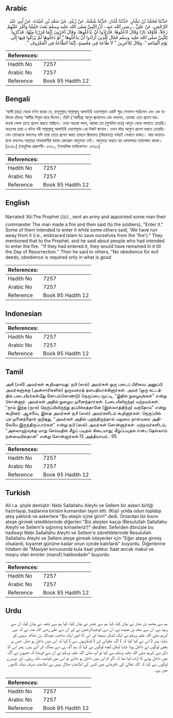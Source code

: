 ## Arabic


<div dir="rtl" lang="ar" style={{fontSize:'larger',backgroundColor:'#f8f9fa',padding:20}}>
حَدَّثَنَا مُحَمَّدُ بْنُ بَشَّارٍ، حَدَّثَنَا غُنْدَرٌ، حَدَّثَنَا شُعْبَةُ، عَنْ زُبَيْدٍ، عَنْ سَعْدِ بْنِ عُبَيْدَةَ، عَنْ أَبِي عَبْدِ الرَّحْمَنِ، عَنْ عَلِيٍّ ـ رضى الله عنه ـ أَنَّ النَّبِيَّ صلى الله عليه وسلم بَعَثَ جَيْشًا وَأَمَّرَ عَلَيْهِمْ رَجُلاً، فَأَوْقَدَ نَارًا وَقَالَ ادْخُلُوهَا‏.‏ فَأَرَادُوا أَنْ يَدْخُلُوهَا، وَقَالَ آخَرُونَ إِنَّمَا فَرَرْنَا مِنْهَا، فَذَكَرُوا لِلنَّبِيِّ صلى الله عليه وسلم فَقَالَ لِلَّذِينَ أَرَادُوا أَنْ يَدْخُلُوهَا ‏"‏ لَوْ دَخَلُوهَا لَمْ يَزَالُوا فِيهَا إِلَى يَوْمِ الْقِيَامَةِ ‏"‏‏.‏ وَقَالَ لِلآخَرِينَ ‏"‏ لاَ طَاعَةَ فِي مَعْصِيَةٍ، إِنَّمَا الطَّاعَةُ فِي الْمَعْرُوفِ ‏"‏‏.‏
</div>
<div style={{backgroundColor:'#f8f9fa',padding:20, marginBottom: 10}}><table> <thead> <tr> <th>References:</th> <th></th> </tr> </thead> <tbody><tr><td>Hadith No</td><td>7257</td></tr><tr><td>Arabic No</td><td>7257</td></tr><tr><td>Reference</td><td>Book 95 Hadith 12</td></tr></tbody></table></div>

## Bengali


<div dir="ltr" lang="bn" style={{fontSize:'larger',backgroundColor:'#f8f9fa',padding:20}}>
‘আলী (রাঃ) থেকে বর্ণনা করেন যে, রাসূলুল্লাহ্ সাল্লাল্লাহু আলাইহি ওয়াসাল্লাম একটি ক্ষুদ্র সেনাদল পাঠালেন এবং এক ব্যক্তিকে তাঁদের ‘আমীর নিযুক্ত করে দিলেন। তিনি (‘আমীর) আগুন জ্বালালেন এবং বললেন, তোমরা এতে প্রবেশ কর। কতক লোক তাতে প্রবেশ করতে যাচ্ছিল। তখন অন্যরা বলল, আমরা তো (মুসলিম হয়ে) আগুন থেকে পালাতে চেয়েছি। অতঃপর তারা এ ঘটনা নবী সাল্লাল্লাহু আলাইহি ওয়াসাল্লাম-এর নিকট জানাল। তখন যাঁরা আগুনে প্রবেশ করতে চেয়েছিলেন তাদেরকে বললেনঃ যদি তারা তাতে প্রবেশ করত তাহলে ক্বিয়ামাত (কিয়ামত) পর্যন্তই সেখানে থাকত। আর অন্যদেরকে বললেনঃ আল্লাহর নাফরমানীর কাজে কোনরূপ আনুগত্য নেই। আনুগত্য করতে হয় কেবলমাত্র ন্যায়সঙ্গত কাজে। [৪৩৪০] (আধুনিক প্রকাশনী- ৬৭৫০, ইসলামিক ফাউন্ডেশন- ৬৭৬৩)
</div>
<div style={{backgroundColor:'#f8f9fa',padding:20, marginBottom: 10}}><table> <thead> <tr> <th>References:</th> <th></th> </tr> </thead> <tbody><tr><td>Hadith No</td><td>7257</td></tr><tr><td>Arabic No</td><td>7257</td></tr><tr><td>Reference</td><td>Book 95 Hadith 12</td></tr></tbody></table></div>

## English


<div dir="ltr" lang="en" style={{fontSize:'larger',backgroundColor:'#f8f9fa',padding:20}}>
Narrated 'Ali:The Prophet (ﷺ) , sent an army and appointed some man their commander The man made a fire and then said (to the soldiers), "Enter it." Some of them intended to enter it while some others said, 'We have run away from it (i.e., embraced Islam to save ourselves from the 'fire')." They mentioned that to the Prophet, and he said about people who had intended to enter the fire. ''If they had entered it, they would have remained In it till the Day of Resurrection.'' Then he said to others, "No obedience for evil deeds, obedience is required only in what is good
</div>
<div style={{backgroundColor:'#f8f9fa',padding:20, marginBottom: 10}}><table> <thead> <tr> <th>References:</th> <th></th> </tr> </thead> <tbody><tr><td>Hadith No</td><td>7257</td></tr><tr><td>Arabic No</td><td>7257</td></tr><tr><td>Reference</td><td>Book 95 Hadith 12</td></tr></tbody></table></div>

## Indonesian


<div dir="ltr" lang="id" style={{fontSize:'larger',backgroundColor:'#f8f9fa',padding:20}}>

</div>
<div style={{backgroundColor:'#f8f9fa',padding:20, marginBottom: 10}}><table> <thead> <tr> <th>References:</th> <th></th> </tr> </thead> <tbody><tr><td>Hadith No</td><td>7257</td></tr><tr><td>Arabic No</td><td>7257</td></tr><tr><td>Reference</td><td>Book 95 Hadith 12</td></tr></tbody></table></div>

## Tamil


<div dir="ltr" lang="ta" style={{fontSize:'larger',backgroundColor:'#f8f9fa',padding:20}}>
அலீ (ரலி) அவர்கள் கூறியதாவது: நபி (ஸல்) அவர்கள் ஒரு படைப் பிரிவை அனுப்பி அவர்களுக்கு (அன்சாரிகளில்) ஒருவரைத் தளபதியாக்கினார்கள். அவர் (ஒரு கட்டத்தில் படைவீரர்கள்மீது கோபம்கொண்டு) நெருப்பை மூட்டி, “இதில் நுழையுங்கள்” என்று சொன்னார். அவர்கள் அதில் நுழைய முனைந்தார்கள். (படையிலிருந்த) மற்றவர்கள், “நாம் இந்த (நரக) நெருப்பிலிருந்து தப்பிக்கத்தானே (இஸ்லாத்திற்கு) வந்தோம்” என்று கூறினர். ஆகவே, இதை அவர்கள் நபி (ஸல்) அவர்களிடம் கூறினார்கள். நெருப்பில் புக முனைந்தோர் குறித்து, “அவர்கள் அதில் புகுந்திருந்தால் மறுமை நாள்வரை அதிலேயே இருந்திருப்பார்கள்” என்று நபி (ஸல்) அவர்கள் சொன்னார்கள். மற்றவர்களிடம், “அல்லாஹ்வுக்கு மாறு செய்வதில் கீழ்ப் படிதல் கிடையாது; கீழ்ப்படிதல் என்ப தெல்லாம் நன்மையில்தான்” என்று சொன்னார்கள்.15 அத்தியாயம் : 95
</div>
<div style={{backgroundColor:'#f8f9fa',padding:20, marginBottom: 10}}><table> <thead> <tr> <th>References:</th> <th></th> </tr> </thead> <tbody><tr><td>Hadith No</td><td>7257</td></tr><tr><td>Arabic No</td><td>7257</td></tr><tr><td>Reference</td><td>Book 95 Hadith 12</td></tr></tbody></table></div>

## Turkish


<div dir="ltr" lang="tr" style={{fontSize:'larger',backgroundColor:'#f8f9fa',padding:20}}>
Ali r.a. şöyle demiştir: Nebi Sallallahu Aleyhi ve Sellem bir askeri birliği hazırlayıp, başlarına birisini kumandan tayin etti. (Kişi) yolda odun toplatıp ateş yaktırdı ve askerlere "Bu ateşin içine girin!" dedi. Onlardan bir kısmı ateşe girmek istediklerinde diğerleri "Biz ateşten kaçıp (Resulullah Sallallahu Aleyhi ve Sellem'e sığınmış kimseleriz!)" dediler. Seferden dönüşte bu hadiseyi Nebi Sallallahu Aleyhi ve Sellem'e zikrettiklerinde Resulullah Sallallahu Aleyhi ve Sellem ateşe girmek isteyenler için "Eğer ateşe girmiş olsalardı, kıyamet gününe kadar onun içinde kalırlardı" buyurdu. Diğerlerine hitaben de "Masiyet konusunda kula itaat yoktur. İtaat ancak makul ve meşru olan emirler (maruf) hakkındadır" buyurdu
</div>
<div style={{backgroundColor:'#f8f9fa',padding:20, marginBottom: 10}}><table> <thead> <tr> <th>References:</th> <th></th> </tr> </thead> <tbody><tr><td>Hadith No</td><td>7257</td></tr><tr><td>Arabic No</td><td>7257</td></tr><tr><td>Reference</td><td>Book 95 Hadith 12</td></tr></tbody></table></div>

## Urdu


<div dir="rtl" lang="ur" style={{fontSize:'larger',backgroundColor:'#f8f9fa',padding:20}}>
ہم سے محمد بن بشار نے بیان کیا، کہا ہم سے غندر نے بیان کیا، کہا ہم سے شعبہ نے بیان کیا، ان سے زبید نے، ان سے سعد بن عبیدہ نے، ان سے ابوعبدالرحمٰن نے اور ان سے علی رضی اللہ عنہ نے کہ نبی کریم صلی اللہ علیہ وسلم نے ایک لشکر بھیجا اور اس کا امیر ایک صاحب عبداللہ بن حذافہ سہمی کو بنایا، پھر ( اس نے کیا کیا کہ ) آگ جلوائی اور ( لشکریوں سے ) کہا کہ اس میں داخل ہو جاؤ۔ جس پر بعض لوگوں نے داخل ہونا چاہا لیکن کچھ لوگوں نے کہا کہ ہم آگ ہی سے بھاگ کر آئے ہیں۔ پھر اس کا ذکر نبی کریم صلی اللہ علیہ وسلم سے کیا تو آپ صلی اللہ علیہ وسلم نے ان سے فرمایا کہ جنہوں نے آگ میں داخل ہونے کا ارادہ کیا تھا کہ اگر تم اس میں داخل ہو جاتے تو اس میں قیامت تک رہتے۔ اور دوسرے لوگوں سے کہا کہ اللہ تعالیٰ کی نافرمانی میں کسی کی اطاعت حلال نہیں ہے اطاعت صرف نیک کاموں میں ہے۔
</div>
<div style={{backgroundColor:'#f8f9fa',padding:20, marginBottom: 10}}><table> <thead> <tr> <th>References:</th> <th></th> </tr> </thead> <tbody><tr><td>Hadith No</td><td>7257</td></tr><tr><td>Arabic No</td><td>7257</td></tr><tr><td>Reference</td><td>Book 95 Hadith 12</td></tr></tbody></table></div>